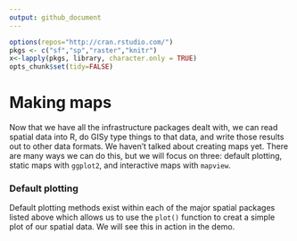 ```yaml
---
output: github_document
---
```



```r
options(repos="http://cran.rstudio.com/")
pkgs <- c("sf","sp","raster","knitr")
x<-lapply(pkgs, library, character.only = TRUE)
opts_chunk$set(tidy=FALSE)
```
 
# Making maps
Now that we have all the infrastructure packages dealt with, we can read spatial data into R, do GISy type things to that data, and write those results out to other data formats.  We haven't talked about creating maps yet.  There are many ways we can do this, but we will focus on three: default plotting, static maps with `ggplot2`, and interactive maps with `mapview`.

### Default plotting
Default plotting methods exist within each of the major spatial packages listed above which allows us to use the  `plot()` function to creat a simple plot of our spatial data.  We will see this in action in the demo.

### 






